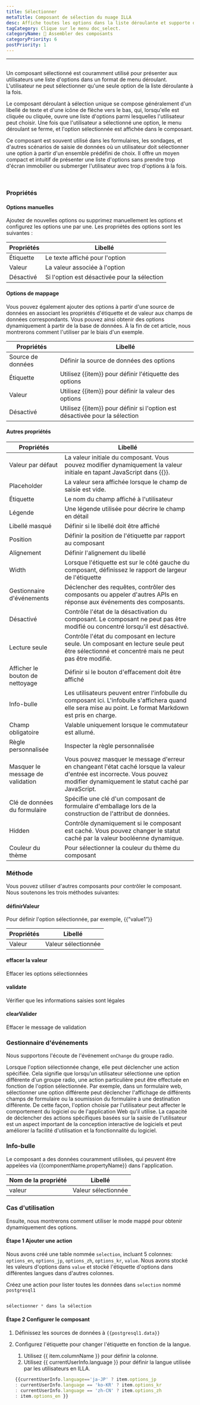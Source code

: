 ```yaml
---
title: Sélectionner
metaTitle: Composant de sélection du nuage ILLA
desc: Affiche toutes les options dans la liste déroulante et supporte de sélectionner 1 option.
tagCategory: Clique sur le menu doc_select.
categoryName: 🧬 Assembler des composants
categoryPriority: 6
postPriority: 1
---
```


* * *

## <h2 hidden>Sélectionnez</h2>

Un composant sélectionné est couramment utilisé pour présenter aux utilisateurs une liste d'options dans un format de menu déroulant. L'utilisateur ne peut sélectionner qu'une seule option de la liste déroulante à la fois.

Le composant déroulant à sélection unique se compose généralement d'un libellé de texte et d'une icône de flèche vers le bas, qui, lorsqu'elle est cliquée ou cliquée, ouvre une liste d'options parmi lesquelles l'utilisateur peut choisir. Une fois que l'utilisateur a sélectionné une option, le menu déroulant se ferme, et l'option sélectionnée est affichée dans le composant.

Ce composant est souvent utilisé dans les formulaires, les sondages, et d'autres scénarios de saisie de données où un utilisateur doit sélectionner une option à partir d'un ensemble prédéfini de choix. Il offre un moyen compact et intuitif de présenter une liste d'options sans prendre trop d'écran immobilier ou submerger l'utilisateur avec trop d'options à la fois.

<img src='https://cdn.illacloud.com/official-website/img/docs/assemble/select1.png' alt="" />

<img src='https://cdn.illacloud.com/official-website/img/docs/assemble/select2.png' alt="" />

### Propriétés

#### Options manuelles

Ajoutez de nouvelles options ou supprimez manuellement les options et configurez les options une par une. Les propriétés des options sont les suivantes : 

| Propriétés | Libellé                                      |
| ---------- | -------------------------------------------- |
| Étiquette  | Le texte affiché pour l'option               |
| Valeur     | La valeur associée à l'option                |
| Désactivé  | Si l'option est désactivée pour la sélection |

#### Options de mappage

Vous pouvez également ajouter des options à partir d'une source de données en associant les propriétés d'étiquette et de valeur aux champs de données correspondants. Vous pouvez ainsi obtenir des options dynamiquement à partir de la base de données. À la fin de cet article, nous montrerons comment l'utiliser par le biais d'un exemple.

| Propriétés        | Libellé                                                                     |
| ----------------- | --------------------------------------------------------------------------- |
| Source de données | Définir la source de données des options                                    |
| Étiquette         | Utilisez {{item}} pour définir l'étiquette des options                      |
| Valeur            | Utilisez {{item}} pour définir la valeur des options                        |
| Désactivé         | Utilisez {{item}} pour définir si l'option est désactivée pour la sélection |

#### Autres propriétés

| Propriétés                       | Libellé                                                                                                                                                                         |
| -------------------------------- | ------------------------------------------------------------------------------------------------------------------------------------------------------------------------------- |
| Valeur par défaut                | La valeur initiale du composant. Vous pouvez modifier dynamiquement la valeur initiale en tapant JavaScript dans {{}}.                                                          |
| Placeholder                      | La valeur sera affichée lorsque le champ de saisie est vide.                                                                                                                    |
| Étiquette                        | Le nom du champ affiché à l'utilisateur                                                                                                                                         |
| Légende                          | Une légende utilisée pour décrire le champ en détail                                                                                                                            |
| Libellé masqué                   | Définir si le libellé doit être affiché                                                                                                                                         |
| Position                         | Définir la position de l'étiquette par rapport au composant                                                                                                                     |
| Alignement                       | Définir l'alignement du libellé                                                                                                                                                 |
| Width                            | Lorsque l'étiquette est sur le côté gauche du composant, définissez le rapport de largeur de l'étiquette                                                                        |
| Gestionnaire d'événements        | Déclencher des requêtes, contrôler des composants ou appeler d'autres APIs en réponse aux événements des composants.                                                            |
| Désactivé                        | Contrôle l'état de la désactivation du composant. Le composant ne peut pas être modifié ou concentré lorsqu'il est désactivé.                                                   |
| Lecture seule                    | Contrôle l'état du composant en lecture seule. Un composant en lecture seule peut être sélectionné et concentré mais ne peut pas être modifié.                                  |
| Afficher le bouton de nettoyage  | Définir si le bouton d'effacement doit être affiché                                                                                                                             |
| Info-bulle                       | Les utilisateurs peuvent entrer l'infobulle du composant ici. L'infobulle s'affichera quand elle sera mise au point. Le format Markdown est pris en charge.                     |
| Champ obligatoire                | Valable uniquement lorsque le commutateur est allumé.                                                                                                                           |
| Règle personnalisée              | Inspecter la règle personnalisée                                                                                                                                                |
| Masquer le message de validation | Vous pouvez masquer le message d'erreur en changeant l'état caché lorsque la valeur d'entrée est incorrecte. Vous pouvez modifier dynamiquement le statut caché par JavaScript. |
| Clé de données du formulaire     | Spécifie une clé d'un composant de formulaire d'emballage lors de la construction de l'attribut de données.                                                                     |
| Hidden                           | Contrôle dynamiquement si le composant est caché. Vous pouvez changer le statut caché par la valeur booléenne dynamique.                                                        |
| Couleur du thème                 | Pour sélectionner la couleur du thème du composant                                                                                                                              |

### Méthode

Vous pouvez utiliser d'autres composants pour contrôler le composant. Nous soutenons les trois méthodes suivantes:

#### définirValeur

Pour définir l'option sélectionnée, par exemple, {{”value1”}}

| Propriétés | Libellé             |
| ---------- | ------------------- |
| Valeur     | Valeur sélectionnée |

#### effacer la valeur

Effacer les options sélectionnées

#### validate

Vérifier que les informations saisies sont légales

#### clearValider

Effacer le message de validation

### Gestionnaire d'événements

Nous supportons l'écoute de l'événement `onChange` du groupe radio. 

Lorsque l'option sélectionnée change, elle peut déclencher une action spécifiée. Cela signifie que lorsqu'un utilisateur sélectionne une option différente d'un groupe radio, une action particulière peut être effectuée en fonction de l'option sélectionnée. Par exemple, dans un formulaire web, sélectionner une option différente peut déclencher l'affichage de différents champs de formulaire ou la soumission du formulaire à une destination différente. De cette façon, l'option choisie par l'utilisateur peut affecter le comportement du logiciel ou de l'application Web qu'il utilise. La capacité de déclencher des actions spécifiques basées sur la saisie de l'utilisateur est un aspect important de la conception interactive de logiciels et peut améliorer la facilité d'utilisation et la fonctionnalité du logiciel.

### Info-bulle

Le composant a des données couramment utilisées, qui peuvent être appelées via {{componentName.propertyName}} dans l'application.

| Nom de la propriété | Libellé             |
| ------------------- | ------------------- |
| valeur              | Valeur sélectionnée |

### Cas d'utilisation

Ensuite, nous montrerons comment utiliser le mode mappé pour obtenir dynamiquement des options. 

#### Étape 1 Ajouter une action

Nous avons créé une table nommée `selection`, incluant 5 colonnes: `options_en`, `options_jp`, `options_zh`, `options_kr`, `value`. Nous avons stocké les valeurs d'options dans `value` et stocké l'étiquette d'options dans différentes langues dans d'autres colonnes. 

Créez une action pour lister toutes les données dans `selection` nommé `postgresql1`

<img src='https://cdn.illacloud.com/official-website/img/docs/assemble/radio1.png' alt="" />

```jsx
sélectionner * dans la sélection
```

#### Étape 2 Configurer le composant

1.  Définissez les sources de données à `{{postgresql1.data}}` 
2.  Configurez l'étiquette pour changer l'étiquette en fonction de la langue. 

    1.  Utilisez {{ item.columnName }} pour définir la colonne. 
    2.  Utilisez {{ currentUserInfo.language }} pour définir la langue utilisée par les utilisateurs en ILLA.

    ```jsx
    {{currentUserInfo.language=='ja-JP' ? item.options_jp 
    : currentUserInfo.language == 'ko-KR' ? item.options_kr 
    : currentUserInfo.language == 'zh-CN' ? item.options_zh 
    : item.options_en }}
    ```

<img src='https://cdn.illacloud.com/official-website/img/docs/assemble/select3.png' alt="" />
